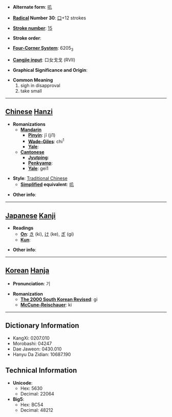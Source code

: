 * '''Alternate form''': [[叽]]

* '''[[Wiktionary:Chinese radical index| Radical]] Number 30''': [[Wiktionary:Chinese radical index 口|口]]+12 strokes

* '''[[Wiktionary:Chinese total strokes index|Stroke number]]''': [[Wiktionary:Chinese total strokes index 15|15]]

* '''Stroke order''': 

* '''[[Wiktionary:Chinese four corner index|Four-Corner System]]''': 6205<sub>3</sub>

* '''[[Wiktionary:Chinese Cangjie index|Cangjie input]]''': 口女戈戈 (RVII)

* '''Graphical Significance and Origin''': 

* '''Common Meaning'''
*#sigh in disapproval
*# take small


----

== [[Chinese]] [[Hanzi]] ==

* '''Romanizations'''
** '''[[Mandarin]]'''
*** '''[[Pinyin]]''': jī (ji1)
*** '''[[Wade-Giles]]''': chi<sup>1</sup>
*** '''[[Yale]]''': 
** '''[[Cantonese]]'''
*** '''[[Jyutping]]''':
*** '''[[Penkyamp]]''': 
*** '''[[Yale]]''': gei1

* '''Style''': [[Traditional Chinese]] 
** '''[[Simplified Chinese|Simplified]] equivalent''': [[叽]]

* '''Other info''': 

----

== [[Japanese]] [[Kanji]] ==

* '''Readings'''
** '''[[On]]''': [[き]] (ki), [[け]] (ke), [[ぎ]] (gi)
** '''[[Kun]]''': 

* '''Other info''':  

----

== [[Korean]] [[Hanja]] ==

* '''Pronunciation''': 기

* '''Romanization'''
** '''[[The 2000 South Korean Revised Romanization|The 2000 South Korean Revised]]''': gi
** '''[[McCune-Reischauer]]''': ki

----

== Dictionary Information ==

* KangXi: 0207.010
* Morobashi: 04247
* Dae Jaweon: 0430.010
* Hanyu Da Zidian: 10687.190

== Technical Information ==

* '''Unicode''':
** Hex: 5630
** Decimal: 22064
* '''Big5''':
** Hex: BC54
** Decimal: 48212